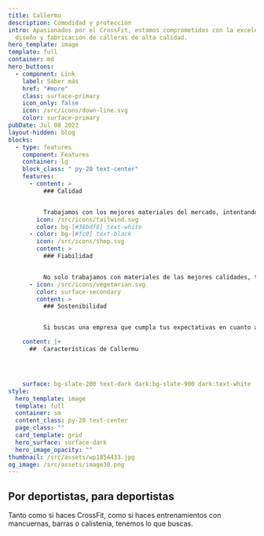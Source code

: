 ```yaml
---
title: Callermu
description: Comodidad y protección
intro: Apasionados por el CrossFit, estamos comprometidos con la excelencia del
  diseño y fabricación de calleras de alta calidad.
hero_template: image
template: full
container: md
hero_buttons:
  - component: Link
    label: Saber más
    href: "#more"
    class: surface-primary
    icon_only: false
    icon: /src/icons/down-line.svg
    color: surface-primary
pubDate: Jul 08 2022
layout-hidden: blog
blocks:
  - type: features
    component: Features
    container: lg
    block_class: " py-20 text-center"
    features:
      - content: >
          ### Calidad


          Trabajamos con los mejores materiales del mercado, intentando alcanzar siempre la excelencia para cuidar lo más importante de este mundo: tus manos.
        icon: /src/icons/tailwind.svg
        color: bg-[#38bdf8] text-white
      - color: bg-[#fc0] text-black
        icon: /src/icons/shop.svg
        content: >
          ### Fiabilidad


          No solo trabajamos con materiales de las mejores calidades, también usamos los materiales más robustos, para además de buscar comodidad, conseguir durabilidad.
      - icon: /src/icons/vegetarian.svg
        color: surface-secondary
        content: >
          ### Sostenibilidad


          Si buscas una empresa que cumpla tus expectativas en cuanto a equipamiento y que a su vez deje una huella positiva en el planeta, este es tu sitio.

    content: |+
      ##  Características de Callermu




    surface: bg-slate-200 text-dark dark:bg-slate-900 dark:text-white
style:
  hero_template: image
  template: full
  container: sm
  content_class: py-20 text-center
  page_class: ""
  card_template: grid
  hero_surface: surface-dark
  hero_image_opacity: ""
thumbnail: /src/assets/wp1854433.jpg
og_image: /src/assets/image30.png
---
```

## Por deportistas, para deportistas

Tanto como si haces CrossFit, como si haces entrenamientos con mancuernas, barras o calistenia, tenemos lo que buscas.
